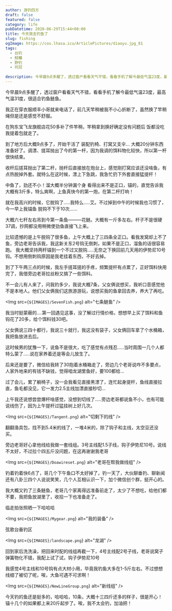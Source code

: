 ```yaml
---
author: 游钓四方
draft: false
featured: false
category: life
pubDatetime: 2020-06-29T15:44+08:00
title: 今天我去钓鱼了
slug: fishing
ogImage: https://cos.lhasa.icu/ArticlePictures/diaoyu.jpg_81
tags:
  - 台钓
  - 鲢鳙
  - 野钓
  - 坑冠
  
description: 今早晨9点多醒了，透过窗户看看天气不错，看看手机了解今最低气温23度，最高气温31度，很适合钓鱼鲢鱼...
---
```



今早晨9点多醒了，透过窗户看看天气不错，看看手机了解今最低气温23度，最高气温31度，很适合钓鱼鲢鱼。

我正在穿衣服顺丰小哥就来电话了，前几天竿稍被我不小心折断了，虽然换了竿稍绳但是还是感觉不舒服。

在狗东宝飞龙旗舰店花50多补了件竿稍，竿稍拿到换好确定没有问题后 饭都没吃我提着包就走了。

到了地方后大概9点多了，开始干活了 装配钓椅、打窝又支伞...
大概20分钟东西准备好了。调漂、搓耳抛出了今的第一杆，因为我调的饵料物化较快，所以第一杆很快结束。

收杆后搓耳抛出了第二杆，抛杆后直接放在炮台上，感觉刚打窝应该还没啥鱼，有点热脱掉外套。就特么在这时候，漂上下急跳，我急忙扔下外套直接猛提杆！

中鱼了，劲还不小！溜大概半分钟漏个身 看得出来不是正口，锚的，直觉告诉我大概有3斤多，特么爽啊，上鱼真快今的第一炮，在第二杆打响！

就在我高兴的时候，它脱钩了.....我特么.....艾。不过掉到中午的时候我也习惯了，今一早上我锚鱼 脱钩不下于10次......

大概六七杆左右吊到今第一条鱼———花鲢。大概有一斤多左右。杆子不是很硬37调，抄网都没用稍微使劲鱼直接飞上来。

比较遗憾的是上午脱钩了很多鱼，上午大概上了三四条全正口。看我发窝却上不了鱼，旁边老哥告诉我，我这新关东2号钩无倒刺，如果不是正口，溜鱼的话很容易跑。
我大概坚持两杆锚到一个不过又脱钩.....无奈之下换回前几天用的伊势尼10号钩。不想用倒刺钩原因是我老挂着东西，不好去掉。

到了下午两三点的时候，我左手搓耳搓的手疼，频繁提杆有点累了，正好饵料快用完了，我借旁边老哥拉丝粉又搞了一些饵料。

不一会儿有人来了，问我钓多少，我说大概7条，父女俩说想买，我听口音感觉他不是本地人。他们父女俩我们这旅游游玩，说想买我的鱼拿回去养，养大了再吃。

<Img src={`${IMAGES}/SevenFish.png`} alt="七条鲢鱼" />

我当时挺蒙蔽的....第一回遇见这事，没了解过行情价格，想想早上买了饵料和鱼钩花了20多，给个饵料钱30吧。

父女俩说三四十都行，我说三十就行，我这没有袋子，父女俩回车拿了个水桶箱，我把鱼放进去后。

这时候男的犹豫一下，说鱼不是很大，吃了感觉有点残忍.....当时周围一几个人都特么蒙了.....说在家养着还是等会儿放生了。

后来还是要了，微信给我转了30抱着水桶箱走了，旁边几个老哥说咋不多要点，人家外地来的有钱不缺钱，觉得咱龙湖里鱼好，要100都给...

过了会儿，累了躺椅子，没一会我看见直接黑漂了，连忙起身提杆，鱼线直接拉直，鱼毛都没见，它一发力2.5主线加漂直接秒切...

上午我还说想尝尝爆杆啥感觉，没想到切线了.....旁边老哥都说鱼不小，也有可能说线伤了，因为上午提杆过猛挂树上好几次。

<Img src={`${IMAGES}/Tangent.png`} alt="切剩下的线" />

翻翻渔具包，找不到5.4米的线了，一堆4米的，除了钩子和主线，太空豆还没买。

旁边老哥好心拿他线给我做一套线组。3号主线配1.5子线，钩子伊势尼10号。说线不太好，不过拉个四五斤没问题，在这再谢谢我老哥

<Img src={`${IMAGES}/Doawireset.png`} alt="老哥在帮我做线组" />

钓着钓着快6点了，哥几个下午鱼口不太好掉了，钓一天了，大伙聊垂钓、聊新闻还有八卦三四个人说说笑笑，几个人互相认识一下，加个微信创个群，挺开心的。

我大概又钓了三条鲢鱼，老哥几个家离得远准备前走了，太少了不想吃，给他们都不要，我把鱼放湖里了，收拾一下也准备走了。

临走拍张照晒一下哈哈哈

<Img src={`${IMAGES}/Mygear.png`} alt="我的装备" />

弦歌台垂钓区

<Img src={`${IMAGES}/landscape.png`} alt="龙湖" />

回到家后洗洗澡，把回来时配的线组再截一下，4号主线配2号子线，老哥说窝子弹簧物化不错，我配上试了试，钩子伊势尼10号

我感觉4号主线和10号钩有点大材小用，毕竟我钓鱼大多在1-5斤左右。不过想想线细了被切了呢，唉，大鱼可遇不可求啊！

<Img src={`${IMAGES}/NewLineGroup.png`} alt="新线组" />

今天钓的鱼还是挺多的，哈哈哈，10条，大概十三四斤还多的样子，很是开心！
锚十几个的如果都上来20斤起步了。唉，我不太会钓，加油把！